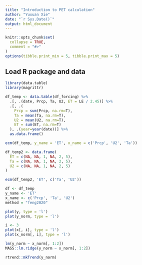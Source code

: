 ---
title: "Introduction to PET calculation"
author: "Yuxuan Xie"
date: "`r Sys.Date()`"
output: html_document
---

```{r setup, include=FALSE}
knitr::opts_chunk$set(
  collapse = TRUE,
  comment = "#>"
)
options(tibble.print_min = 5, tibble.print_max = 5)
```

## Load R package and data

```{r}
library(data.table)
library(magrittr)
```

```{r}
df_temp <- data.table(df_forcing) %>% 
  .[, .(date, Prcp, Ta, U2, ET = LE / 2.45)] %>% 
  .[, .(
    Prcp = sum(Prcp, na.rm=T),
    Ta = mean(Ta, na.rm=T),
    U2 = mean(U2, na.rm=T),
    ET = sum(ET, na.rm=T)
  ), .(year=year(date))] %>% 
  as.data.frame()
```

```{r}
ecm(df_temp, y_name = 'ET', x_name = c('Prcp', 'U2', 'Ta'))

df_temp2 <- data.frame(
  ET = c(NA, NA, 1, NA, 2, 5),
  Ta = c(NA, NA, 1, NA, 2, 5),
  U2 = c(NA, NA, 1, NA, 2, 5)
)

ecm(df_temp2, 'ET', c('Ta', 'U2'))
```

```{r}
df <- df_temp
y_name <- 'ET'
x_name <- c('Prcp', 'Ta', 'U2')
method = "feng2020"

plot(y, type = 'l')
plot(y_norm, type = 'l')
```

```{r}
i <- 3
plot(x[, i], type = 'l')
plot(x_norm[, i], type = 'l')

lm(y_norm ~ x_norm[, 1:2])
MASS::lm.ridge(y_norm ~ x_norm[, 1:2])

rtrend::mkTrend(y_norm)
```